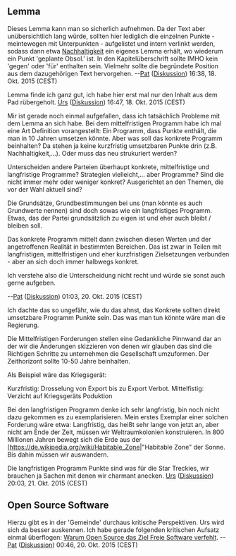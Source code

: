 == Lemma ==
Dieses Lemma kann man so sicherlich aufnehmen. Da der Text aber unübersichtlich lang würde, sollten hier lediglich die einzelnen Punkte - meintewegen mit Unterpunkten - aufgelistet und intern verlinkt werden, sodass dann etwa [[Nachhaltigkeit]] ein eigenes Lemma erhält, wo wiederum ein Punkt 'geplante Obsol.' ist. 
In den Kapitelüberschrift sollte IMHO kein 'gegen' oder 'für' enthalten sein. Vielmehr sollte die begründete Position aus dem dazugehörigen Text hervorgehen.
--[[Benutzer:Pat|Pat]] ([[Benutzer Diskussion:Pat|Diskussion]]) 16:38, 18. Okt. 2015 (CEST)

Lemma finde ich ganz gut, ich habe hier erst mal nur den Inhalt aus dem Pad rübergeholt. [[Benutzer:Urs|Urs]] ([[Benutzer Diskussion:Urs|Diskussion]]) 16:47, 18. Okt. 2015 (CEST)

Mir ist gerade noch einmal aufgefallen, dass ich tatsächlich Probleme mit dem Lemma an sich habe. Bei dem mittelfristigen Programm habe ich mal eine Art Definition vorangestellt: Ein Programm, dass Punkte enthält, die man in 10 Jahren umsetzen könnte. Aber was soll das konkrete Programm beinhalten? Da stehen ja keine kurzfristig umsetzbaren Punkte drin (z.B. Nachhaltigkeit,...). Oder muss das neu strukuriert werden?

Unterscheiden andere Parteien überhaupt konkrete, mittelfristige und langfristige Programme? Strategien vielleicht,... aber Programme? Sind die nicht immer mehr oder weniger konkret? Ausgerichtet an den Themen, die vor der Wahl aktuell sind? 

Die Grundsätze, Grundbestimmungen bei uns (man könnte es auch Grundwerte nennen) sind doch sowas wie ein langfristiges Programm. Etwas, das der Partei grundsätzlich zu eigen ist und eher auch bleibt / bleiben soll.

Das konkrete Programm mittelt dann zwischen diesen Werten und der angetroffenen Realität in bestimmten Bereichen. Das ist zwar in Teilen mit langfristigen, mittelfristigen und eher kurzfristigen Zielsetzungen verbunden - aber an sich doch immer halbwegs konkret. 

Ich verstehe also die Unterscheidung nicht recht und würde sie sonst auch gerne aufgeben. 

--[[Benutzer:Pat|Pat]] ([[Benutzer Diskussion:Pat|Diskussion]]) 01:03, 20. Okt. 2015 (CEST)

Ich dachte das so ungefähr, wie du das ahnst, das Konkrete sollten direkt umsetzbare Programm Punkte sein. Das was man tun könnte wäre man die Regierung.

Die Mittelfristigen Forderungen stellen eine Gedankliche Pinnwand dar an der wir die Änderungen skizzieren von denen wir glauben das sind die Richtigen Schritte zu unternehmen die Gesellschaft umzuformen. Der Zeithorizont sollte 10-50 Jahre beinhalten.

Als Beispiel wäre das Kriegsgerät:

Kurzfristig: Drosselung von Export bis zu Export Verbot.
Mittelfistig: Verzicht auf Kriegsgeräts Poduktion


Bei den langfristigen Programm denke ich sehr langfristig, bin noch nicht dazu gekommen es zu exemplarisieren. Mein erstes Exemplar einer solchen Forderung wäre etwa: Langfristig, das heißt sehr lange von jetzt an, aber nicht am Ende der Zeit, müssen wir Weltraumkolonien konstruieren. In 800 Millionen Jahren bewegt sich die Erde aus der [https://de.wikipedia.org/wiki/Habitable_Zone|"Habitable Zone" der Sonne. Bis dahin müssen wir auswandern. 

Die langfristigen Programm Punkte sind was für die Star Treckies, wir brauchen ja Sachen mit denen wir charmant anecken. [[Benutzer:Urs|Urs]] ([[Benutzer Diskussion:Urs|Diskussion]]) 20:03, 21. Okt. 2015 (CEST)

== Open Source Software ==
Hierzu gibt es in der 'Gemeinde' durchaus kritische Perspektiven. Urs wird sich da besser auskennen. Ich habe gerade folgenden kritischen Aufsatz einmal überflogen: [http://www.gnu.org/philosophy/open-source-misses-the-point.de.html Warum Open Source das Ziel Freie Software verfehlt].
--[[Benutzer:Pat|Pat]] ([[Benutzer Diskussion:Pat|Diskussion]]) 00:46, 20. Okt. 2015 (CEST)